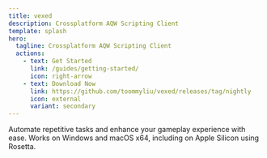 ```yaml
---
title: vexed
description: Crossplatform AQW Scripting Client
template: splash
hero:
  tagline: Crossplatform AQW Scripting Client
  actions:
    - text: Get Started
      link: /guides/getting-started/
      icon: right-arrow
    - text: Download Now
      link: https://github.com/toommyliu/vexed/releases/tag/nightly
      icon: external
      variant: secondary
---
```



<CardGrid>
  <Card title="Scriptable" icon="seti:default">
    Automate repetitive tasks and enhance your gameplay experience with ease.
  </Card>
  <Card title="Platform Support" icon="laptop">
    Works on Windows and macOS x64, including on Apple Silicon using Rosetta.
  </Card>
</CardGrid>
